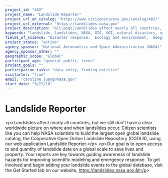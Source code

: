 ```yaml
---
project_id: "482"
project_name: "Landslide Reporter"
project_url_on_catalog: "https://www.citizenscience.gov/catalog/482/"
project_url_external: "https://landslides.nasa.gov"
project_description: "&lt;p&gt;Landslides affect nearly all countries, but we still don&#39;t have a clear worldwide picture on where and when landslides occur. Citizen scientists like you can help NASA scientists to build the largest open global landslide catalog, the Cooperative Open Online Landslide Repository (COOLR), using our web application Landslide Reporter.&lt;/p&gt; &lt;p&gt;Our goal is to open access to and quantity of landslide data on a global scale to save lives and property. Your reports are key towards guiding awareness of landslide hazards for improving scientific modeling and emergency response. To get involved and begin adding your landslide events to the global database, visit the Get Started tab on our website, https://landslides.nasa.gov.&lt;/p&gt;"
keywords: "landslide, landslides, NASA, GIS, VGI, natural disasters, natural hazards"
fields_of_science: "Disaster response,  Ecology and environment,  Geography,  Geology and earth science,  Nature and outdoors"
project_status: "active"
agency_sponsor: "National Aeronautics and Space Administration (NASA)"
agency_sponsor_other: ""
geographic_scope: "Global"
participant_age: "general_public, teens"
project_goals: ""
participation_tasks: "data_entry, finding_entities"
scistarter: "true"
email: "caroline.juang@nasa.gov"
start_date: "3/22/18"
---
```


# Landslide Reporter

&lt;p&gt;Landslides affect nearly all countries, but we still don&#39;t have a clear worldwide picture on where and when landslides occur. Citizen scientists like you can help NASA scientists to build the largest open global landslide catalog, the Cooperative Open Online Landslide Repository (COOLR), using our web application Landslide Reporter.&lt;/p&gt; &lt;p&gt;Our goal is to open access to and quantity of landslide data on a global scale to save lives and property. Your reports are key towards guiding awareness of landslide hazards for improving scientific modeling and emergency response. To get involved and begin adding your landslide events to the global database, visit the Get Started tab on our website, https://landslides.nasa.gov.&lt;/p&gt;
